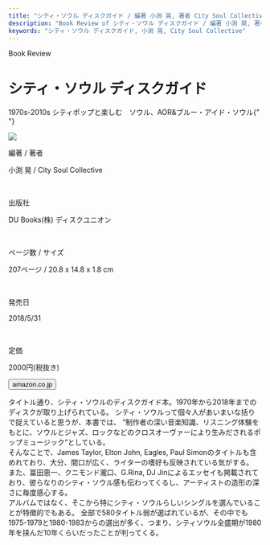 ```yaml
---
title: "シティ・ソウル ディスクガイド / 編著 小渕 晃, 著者 City Soul Collective"
description: "Book Review of シティ・ソウル ディスクガイド / 編著 小渕 晃, 著者 City Soul Collective"
keywords: "シティ・ソウル ディスクガイド, 小渕 晃, City Soul Collective"
---
```



<Row>
  <Column colMd={"12"} colLg={"12"} noGutterMdLeft="">
    <p className="largeP">Book Review</p>
    <h1 className="h1-no-bottom-margin">シティ・ソウル ディスクガイド</h1>
    <p className="largeP">
      1970s-2010s シティポップと楽しむ　ソウル、AOR&ブルー・アイド・ソウル{" "}
    </p>
  </Column>
</Row>

<Row>
  <Column colMd={"3"} colLg={"4"} noGutterMdLeft="">

<a href="https://amzn.to/31zagoF">
  <img src="../../images/books/citysouldiskguide.jpg" />
</a>

  </Column>
  <Column colMd={"4"} colLg={"8"} noGutterMdLeft="">
    <div>
      <p>編著 / 著者</p>
      <p className="largeP">
        小渕 晃 / City Soul Collective
      </p>
      <br/>
      <p>出版社</p>
      <p className="largeP">
        DU Books(株) ディスクユニオン
      </p>
      <br/>
      <p>ページ数 / サイズ</p>
      <p className="largeP">
        207ページ / 20.8 x 14.8 x 1.8 cm 
      </p>
      <br/>
      <p>発売日</p>
      <p className="largeP">
        2018/5/31
      </p>
      <br/>
      <p>定価</p>
      <p className="largeP">
        2000円(税抜き)
      </p>
      <div>
        <Button href="https://amzn.to/31zagoF" kind="primary" size="small" renderIcon={ArrowUpRight24}>
          amazon.co.jp
        </Button>
      </div>
    </div>
  </Column>
</Row>

<Row>
  <Column colMd={"8"} colLg={"8"} noGutterMdLeft="">
    <p>
      タイトル通り、シティ・ソウルのディスクガイド本。1970年から2018年までのディスクが取り上げられている。
      シティ・ソウルって個々人があいまいな括りで捉えていると思うが、本書では、
      ”制作者の深い音楽知識、リスニング体験をもとに、ソウルとジャズ、ロックなどのクロスオーヴァーにより生みだされるポップミュージック”としている。
      <br />
      そんなことで、James Taylor, Elton John, Eagles, Paul
      Simonのタイトルも含めれており、大分、間口が広く、ライターの嗜好も反映されている気がする。
      <br />
      また、冨田恵一、クニモンド瀧口、G.Rina, DJ
      Jinによるエッセイも掲載されており、彼らなりのシティ・ソウル感も伝わってくるし、アーティストの造形の深さに毎度感心する。
      <br />
      アルバムではなく、そこから特にシティ・ソウルらしいシングルを選んでいることが特徴的でもある。
      全部で580タイトル弱が選ばれているが、その中でも1975-1979と1980-1983からの選出が多く、つまり、シティソウル全盛期が1980年を挟んだ10年くらいだったことが判ってくる。
    </p>
  </Column>
</Row>
